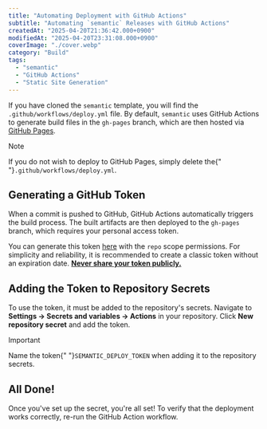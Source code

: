 ```yaml
---
title: "Automating Deployment with GitHub Actions"
subtitle: "Automating `semantic` Releases with GitHub Actions"
createdAt: "2025-04-20T21:36:42.000+0900"
modifiedAt: "2025-04-20T23:31:08.000+0900"
coverImage: "./cover.webp"
category: "Build"
tags:
  - "semantic"
  - "GitHub Actions"
  - "Static Site Generation"
---
```


If you have cloned the `semantic` template, you will find the `.github/workflows/deploy.yml` file. By default, `semantic` uses GitHub Actions to generate build files in the `gh-pages` branch, which are then hosted via [GitHub Pages](https://pages.github.com/).

> [!NOTE]
> If you do not wish to deploy to GitHub Pages, simply delete the{" "}`.github/workflows/deploy.yml`.


## Generating a GitHub Token

When a commit is pushed to GitHub, GitHub Actions automatically triggers the build process. The built artifacts are then deployed to the `gh-pages` branch, which requires your personal access token.

You can generate this token [here](https://github.com/settings/tokens) with the `repo` scope permissions. For simplicity and reliability, it is recommended to create a classic token without an expiration date. <ins>**Never share your token publicly.**</ins>


## Adding the Token to Repository Secrets

To use the token, it must be added to the repository's secrets. Navigate to **Settings → Secrets and variables → Actions** in your repository. Click **New repository secret** and add the token.

> [!IMPORTANT]
> Name the token{" "}`SEMANTIC_DEPLOY_TOKEN` when adding it to the repository secrets.


## All Done!
Once you've set up the secret, you're all set! To verify that the deployment works correctly, re-run the GitHub Action workflow.